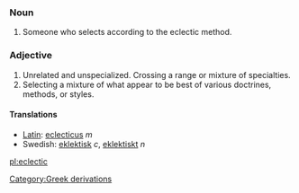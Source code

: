 ===Noun===
#Someone who selects according to the eclectic method.

===Adjective===
#Unrelated and unspecialized. Crossing a range or mixture of specialties.
#Selecting a mixture of what appear to be best of various doctrines, methods, or styles.

====Translations====
*[[Latin]]: [[eclecticus]] ''m''
*Swedish: [[eklektisk]] ''c'', [[eklektiskt]] ''n''

[[Category:Greek derivations]]

[[pl:eclectic]]